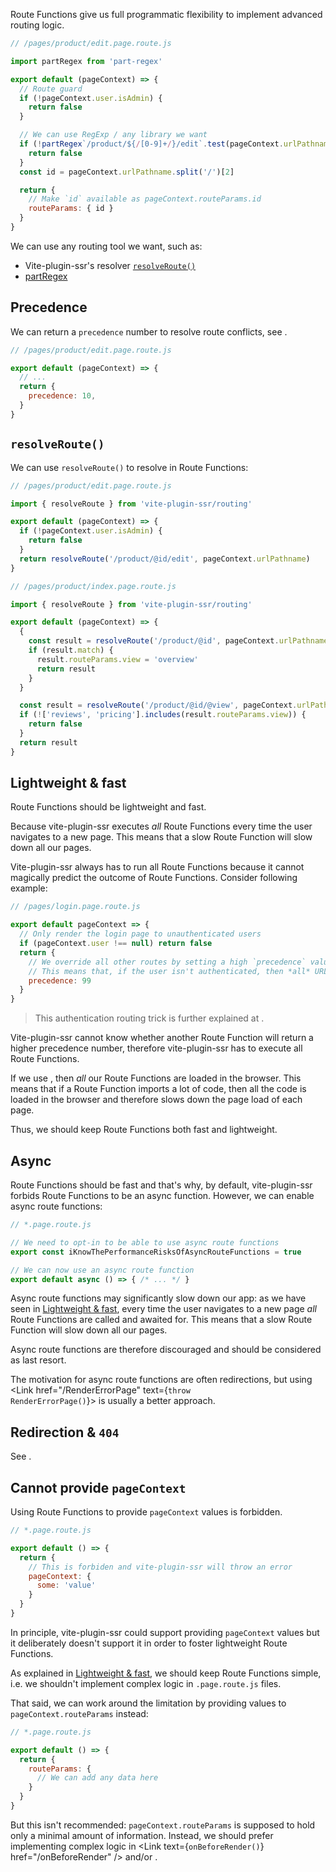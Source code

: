 
Route Functions give us full programmatic flexibility to implement advanced routing logic.

```js
// /pages/product/edit.page.route.js

import partRegex from 'part-regex'

export default (pageContext) => {
  // Route guard
  if (!pageContext.user.isAdmin) {
    return false
  }

  // We can use RegExp / any library we want
  if (!partRegex`/product/${/[0-9]+/}/edit`.test(pageContext.urlPathname)) {
    return false
  }
  const id = pageContext.urlPathname.split('/')[2]

  return {
    // Make `id` available as pageContext.routeParams.id
    routeParams: { id }
  }
}
```

We can use any routing tool we want, such as:
 - Vite-plugin-ssr's <Link text="Route String" href="/route-string" /> resolver [`resolveRoute()`](#resolveroute)
 - [partRegex](https://github.com/brillout/part-regex)


## Precedence

We can return a `precedence` number to resolve route conflicts, see <Link href="/routing-precedence" />.

```js
// /pages/product/edit.page.route.js

export default (pageContext) => {
  // ...
  return {
    precedence: 10,
  }
}
```

## `resolveRoute()`

We can use `resolveRoute()` to resolve <Link text="Route Strings" href="/route-string" /> in Route Functions:

```js
// /pages/product/edit.page.route.js

import { resolveRoute } from 'vite-plugin-ssr/routing'

export default (pageContext) => {
  if (!pageContext.user.isAdmin) {
    return false
  }
  return resolveRoute('/product/@id/edit', pageContext.urlPathname)
}
```

```js
// /pages/product/index.page.route.js

import { resolveRoute } from 'vite-plugin-ssr/routing'

export default (pageContext) => {
  {
    const result = resolveRoute('/product/@id', pageContext.urlPathname)
    if (result.match) {
      result.routeParams.view = 'overview'
      return result
    }
  }

  const result = resolveRoute('/product/@id/@view', pageContext.urlPathname)
  if (!['reviews', 'pricing'].includes(result.routeParams.view)) {
    return false
  }
  return result
}
```


## Lightweight & fast

Route Functions should be lightweight and fast.

Because vite-plugin-ssr executes *all* Route Functions every time the user navigates to a new page. This means that a slow Route Function will slow down all our pages.

Vite-plugin-ssr always has to run all Route Functions because it cannot magically predict the outcome of Route Functions. Consider following example:

```js
// /pages/login.page.route.js

export default pageContext => {
  // Only render the login page to unauthenticated users
  if (pageContext.user !== null) return false
  return {
    // We override all other routes by setting a high `precedence` value of `99`.
    // This means that, if the user isn't authenticated, then *all* URLs render the login page.
    precedence: 99
  }
}
```

> This authentication routing trick is further explained at <Link href="/page-redirection#authentication" />.

Vite-plugin-ssr cannot know whether another Route Function will return a higher precedence number, therefore vite-plugin-ssr has to execute all Route Functions.

If we use <Link text="Client Routing" href="/client-routing" />, then *all* our Route Functions are loaded in the browser. This means that if a Route Function imports a lot of code, then all the code is loaded in the browser and therefore slows down the page load of each page.

Thus, we should keep Route Functions both fast and lightweight.


## Async

Route Functions should be fast and that's why, by default, vite-plugin-ssr forbids Route Functions to be an async function. However, we can enable async route functions:

```js
// *.page.route.js

// We need to opt-in to be able to use async route functions
export const iKnowThePerformanceRisksOfAsyncRouteFunctions = true

// We can now use an async route function
export default async () => { /* ... */ }
```

Async route functions may significantly slow down our app: as we have seen in [Lightweight & fast](#lightweight-fast), every time the user navigates to a new page *all* Route Functions are called and awaited for. This means that a slow Route Function will slow down all our pages.

Async route functions are therefore discouraged and should be considered as last resort.

The motivation for async route functions are often redirections, but using <Link href="/RenderErrorPage" text={<code>throw RenderErrorPage()</code>}></Link> is usually a better approach.


## Redirection & `404`

See <Link href="/RenderErrorPage" />.


## Cannot provide `pageContext`

Using Route Functions to provide `pageContext` values is forbidden.

```js
// *.page.route.js

export default () => {
  return {
    // This is forbiden and vite-plugin-ssr will throw an error
    pageContext: {
      some: 'value'
    }
  }
}
```

In principle, vite-plugin-ssr could support providing `pageContext` values but it deliberately doesn't support it in order to foster lightweight Route Functions.

As explained in [Lightweight & fast](#lightweight-fast), we should keep Route Functions simple, i.e. we shouldn't implement complex logic in `.page.route.js` files.

That said, we can work around the limitation by providing values to `pageContext.routeParams` instead:

```js
// *.page.route.js

export default () => {
  return {
    routeParams: {
      // We can add any data here
    }
  }
}
```

But this isn't recommended: `pageContext.routeParams` is supposed to hold only a minimal amount of information. Instead, we should prefer implementing complex logic in <Link text={<code>onBeforeRender()</code>} href="/onBeforeRender" /> and/or <Link text="custom exports/hooks" href="/exports" />.
